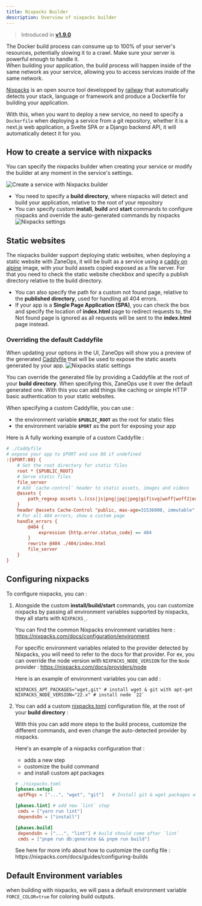 ```yaml
---
title: Nixpacks Builder
description: Overview of nixpacks builder
---
```


> Introduced in [**v1.9.0**](/changelog/v19)

<Aside type="caution" title='Docker build resource usage'>
The Docker build process can consume up to 100% of your server's resources, potentially slowing it to a crawl.
Make sure your server is powerful enough to handle it.
</Aside>

<Aside type="tip" title='Network access'>
    When building your application, the build process will happen inside of the same network as your service,
    allowing you to access services inside of the same network.
</Aside>

[Nixpacks](https://nixpacks.com) is an open source tool developped by [railway](https://railway.app) that automatically detects your stack, language or framework
and produce a Dockerfile for building your application. 

With this, when you want to deploy a new service, no need to specify a `Dockerfile` when deploying a service from a git repository, 
whether it is a next.js web application, a Svelte SPA or a Django backend API, it will automatically detect it for you. 


## How to create a service with nixpacks

You can specify the nixpacks builder when creating your service or modify the builder at any moment in the service's settings. 

![Create a service with Nixpacks builder](https://assets.zaneops.dev/images/create-git-service-nixpacks-builder.png)


- You need to specify a **build directory**, where nixpacks will detect and build your application, relative to the root of your repository
- You can specify custom **install**, **build** and **start** commands to configure nixpacks and override the auto-generated 
  commands by nixpacks 
    ![Nixpacks settings](https://assets.zaneops.dev/images/nixpacks-builder.png)


## Static websites

The nixpacks builder support deploying static websites, when deploying a static website with ZaneOps, it will be built as a service using a  [caddy on alpine](https://hub.docker.com/_/caddy) image,
with your build assets copied exposed as a file server.
For that you need to check the static website checkbox and specify a publish directory relative to the build directory.

- You can also specify the path for a custom not found page, relative to the **published directory**, used for handling all 404 errors.
- If your app is a **Single Page Application (SPA)**, you can check the box and specify the location of **index.html** page to redirect requests to, 
  the Not found page is ignored as all requests will be sent to the **index.html** page instead.

### Overriding the default Caddyfile

When updating your options in the UI, ZaneOps will show you a preview of the generated [Caddyfile](https://caddyserver.com/docs/caddyfile) that will be used to expose the static 
assets generated by your app.
![Nixpacks static settings](https://assets.zaneops.dev/images/nixpacks-builder-static.png)

You can override the generated file by providing a Caddyfile at the root of your **build directory**. 
When specifying this, ZaneOps use it over the default generated one. 
With this you can add things like caching or simple HTTP basic authentication to your static websites. 

When specifying a custom Caddyfile, you can use :
- the environment variable **`$PUBLIC_ROOT`** as the root for static files
- the environment variable **`$PORT`** as the port for exposing your app

Here is A fully working example of a custom Caddyfile : 
```ini
# ./Caddyfile
# expose your app to $PORT and use 80 if undefined
:{$PORT:80} {
    # Set the root directory for static files
    root * {$PUBLIC_ROOT}
    # Serve static files 
    file_server
    # Add `cache-control` header to static assets, images and videos
    @assets {
        path_regexp assets \.(css|js|png|jpg|jpeg|gif|svg|woff|woff2|eot|ttf|otf|mp4)$
    }
    header @assets Cache-Control "public, max-age=31536000, immutable"
    # For all 404 errors, show a custom page
    handle_errors {
        @404 {
            expression {http.error.status_code} == 404
        }
        rewrite @404 ./404/index.html
        file_server
    }
}
```


## Configuring nixpacks

To configure nixpacks, you can :

1. Alongside the custom **install/build/start** commands, you can customize nixpacks by passing all environment 
   variables supported by nixpacks, they all starts with `NIXPACKS_`.
   

   You can find the common Nixpacks environment variables here : https://nixpacks.com/docs/configuration/environment 
   
   For specific environment variables related to the provider detected by Nixpacks, you will need to refer to the docs for that provider. 
   For ex, you can override the node version with `NIXPACKS_NODE_VERSION` for the `Node` provider : https://nixpacks.com/docs/providers/node 

   Here is an example of environment variables you can add : 
   ```shell
   NIXPACKS_APT_PACKAGES="wget,git" # install wget & git with apt-get 
   NIXPACKS_NODE_VERSION="22.x" # install node `22`
   ```
2. You can add a custom [nixpacks.toml](https://nixpacks.com/docs/configuration/file) configuration file, at the root of your **build directory** : 
   
   With this you can add more steps to the build process, customize the different commands, and even change the auto-detected provider by nixpacks.

   Here's an example of a nixpacks configuration that : 
   - adds a new step
   - customize the build command 
   - and install custom apt packages
   ```toml
   # ./nixpacks.toml
   [phases.setup]
    aptPkgs = ["...", "wget", "git"]   # Install git & wget packages with apt-get

   [phases.lint] # add new `lint` step
    cmds = ["yarn run lint"]
    dependsOn = ["install"]

   [phases.build] 
    dependsOn = ["...", "lint"] # build should come after `lint`
    cmds = ["pnpm run db:generate && pnpm run build"]
   ```

    <Aside type="note" title='How to customize nixpacks.toml'>
     See here for more info about how to customize the config file : https://nixpacks.com/docs/guides/configuring-builds
   </Aside>

## Default Environment variables

when building with nixpacks, we will pass a default environment variable `FORCE_COLOR=true` for coloring build outputs.
